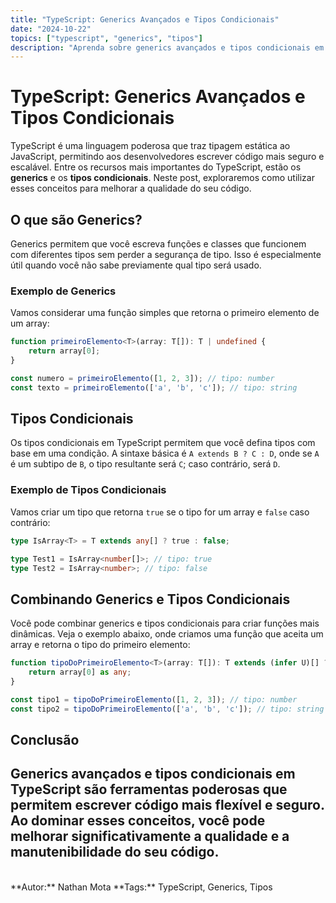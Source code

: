 ```yaml
---
title: "TypeScript: Generics Avançados e Tipos Condicionais"
date: "2024-10-22"
topics: ["typescript", "generics", "tipos"]
description: "Aprenda sobre generics avançados e tipos condicionais em TypeScript, melhorando a segurança e flexibilidade do seu código."
---
```


# TypeScript: Generics Avançados e Tipos Condicionais

TypeScript é uma linguagem poderosa que traz tipagem estática ao JavaScript, permitindo aos desenvolvedores escrever código mais seguro e escalável. Entre os recursos mais importantes do TypeScript, estão os **generics** e os **tipos condicionais**. Neste post, exploraremos como utilizar esses conceitos para melhorar a qualidade do seu código.

## O que são Generics?

Generics permitem que você escreva funções e classes que funcionem com diferentes tipos sem perder a segurança de tipo. Isso é especialmente útil quando você não sabe previamente qual tipo será usado.

### Exemplo de Generics

Vamos considerar uma função simples que retorna o primeiro elemento de um array:

```typescript
function primeiroElemento<T>(array: T[]): T | undefined {
    return array[0];
}

const numero = primeiroElemento([1, 2, 3]); // tipo: number
const texto = primeiroElemento(['a', 'b', 'c']); // tipo: string
```

## Tipos Condicionais

Os tipos condicionais em TypeScript permitem que você defina tipos com base em uma condição. A sintaxe básica é `A extends B ? C : D`, onde se `A` é um subtipo de `B`, o tipo resultante será `C`; caso contrário, será `D`.

### Exemplo de Tipos Condicionais

Vamos criar um tipo que retorna `true` se o tipo for um array e `false` caso contrário:

```typescript
type IsArray<T> = T extends any[] ? true : false;

type Test1 = IsArray<number[]>; // tipo: true
type Test2 = IsArray<number>; // tipo: false
```

## Combinando Generics e Tipos Condicionais

Você pode combinar generics e tipos condicionais para criar funções mais dinâmicas. Veja o exemplo abaixo, onde criamos uma função que aceita um array e retorna o tipo do primeiro elemento:

```typescript
function tipoDoPrimeiroElemento<T>(array: T[]): T extends (infer U)[] ? U : never {
    return array[0] as any;
}

const tipo1 = tipoDoPrimeiroElemento([1, 2, 3]); // tipo: number
const tipo2 = tipoDoPrimeiroElemento(['a', 'b', 'c']); // tipo: string
```

## Conclusão

Generics avançados e tipos condicionais em TypeScript são ferramentas poderosas que permitem escrever código mais flexível e seguro. Ao dominar esses conceitos, você pode melhorar significativamente a qualidade e a manutenibilidade do seu código.
<br/>
---
<br/>
**Autor:** Nathan Mota  
**Tags:** TypeScript, Generics, Tipos
<br/><br/>
